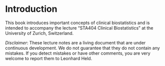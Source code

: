 # Introduction {-}

This book introduces important concepts of clinical biostatistics 
and is intended to accompany the lecture "STA404 Clinical Biostatistics" 
at the University of Zurich, Switzerland. 

*Disclaimer*: These lecture notes are a living document that are
under continuous development. We do not guarantee that they do not contain any 
mistakes. If you detect mistakes or have other comments, you are
very welcome to report them to Leonhard Held. 
